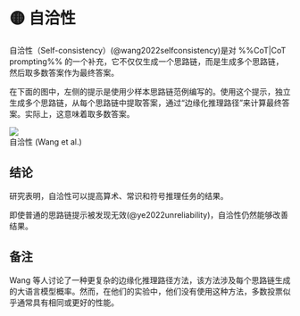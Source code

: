 
# 🟡 自洽性

自洽性（Self-consistency）(@wang2022selfconsistency)是对 %%CoT|CoT prompting%% 的一个补充，它不仅仅生成一个思路链，而是生成多个思路链，然后取多数答案作为最终答案。

在下面的图中，左侧的提示是使用少样本思路链范例编写的。使用这个提示，独立生成多个思路链，从每个思路链中提取答案，通过“边缘化推理路径”来计算最终答案。实际上，这意味着取多数答案。

<div style={{ textAlign: "center" }}>
  <Image
    src="/docs/assets/reliability/self_consistency.webp"
    width={1854}
    height={650}
    style={{ width: "750px", margin: "auto" }}
  />
</div>
<div style={{ textAlign: "center" }}>自洽性 (Wang et al.)</div>

## 结论

研究表明，自洽性可以提高算术、常识和符号推理任务的结果。

即使普通的思路链提示被发现无效(@ye2022unreliability)，自洽性仍然能够改善结果。

## 备注

Wang 等人讨论了一种更复杂的边缘化推理路径方法，该方法涉及每个思路链生成的大语言模型概率。然而，在他们的实验中，他们没有使用这种方法，多数投票似乎通常具有相同或更好的性能。
